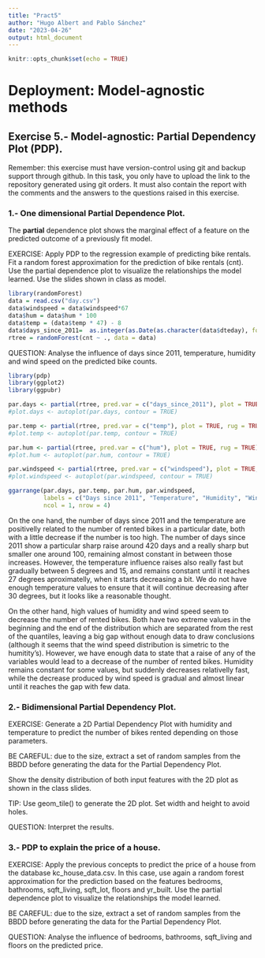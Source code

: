 ```yaml
---
title: "Pract5"
author: "Hugo Albert and Pablo Sánchez"
date: "2023-04-26"
output: html_document
---
```


```r
knitr::opts_chunk$set(echo = TRUE)
```

# Deployment: Model-agnostic methods

## Exercise 5.- Model-agnostic: Partial Dependency Plot (PDP).

Remember: this exercise must have version-control using git and backup support through github. In this task, you only have to upload the link to the repository generated using git orders. It must also contain the report with the comments and the answers to the questions raised in this exercise.

### 1.- One dimensional Partial Dependence Plot.
The __partial__ dependence plot shows the marginal effect of a feature on the predicted outcome of a previously fit model. 

EXERCISE:
Apply PDP to the regression example of predicting bike rentals. Fit a random forest approximation for the prediction of bike rentals (cnt). Use the partial dependence plot to visualize the relationships the model learned. Use the slides shown in class as model.  
```r
library(randomForest)
data = read.csv("day.csv")
data$windspeed = data$windspeed*67
data$hum = data$hum * 100
data$temp = (data$temp * 47) - 8
data$days_since_2011=  as.integer(as.Date(as.character(data$dteday), format="%Y-%m-%d")- as.Date(as.character("2011-01-01"), format="%Y-%m-%d"))
rtree = randomForest(cnt ~ ., data = data)

```

QUESTION:
Analyse the influence of days since 2011, temperature, humidity and wind speed on the predicted bike counts.

```r
library(pdp)
library(ggplot2)
library(ggpubr)

par.days <- partial(rtree, pred.var = c("days_since_2011"), plot = TRUE, rug = TRUE)
#plot.days <- autoplot(par.days, contour = TRUE)

par.temp <- partial(rtree, pred.var = c("temp"), plot = TRUE, rug = TRUE)
#plot.temp <- autoplot(par.temp, contour = TRUE)

par.hum <- partial(rtree, pred.var = c("hum"), plot = TRUE, rug = TRUE)
#plot.hum <- autoplot(par.hum, contour = TRUE)

par.windspeed <- partial(rtree, pred.var = c("windspeed"), plot = TRUE, rug = TRUE)
#plot.windspeed <- autoplot(par.windspeed, contour = TRUE)

ggarrange(par.days, par.temp, par.hum, par.windspeed, 
          labels = c("Days since 2011", "Temperature", "Humidity", "Wind Speed"),
          ncol = 1, nrow = 4)
```

On the one hand, the number of days since 2011 and the temperature are positivelly related to the number of 
rented bikes in a particular date, both with a little decrease if the number is too high. The number of days since 2011
show a particular sharp raise around 420 days and a really sharp but smaller one around 100, remaining almost constant in between those increases.
However, the temperature influence raises also really fast but gradually between 5 degrees and 15, and remains constant until it reaches 27 degrees aproximatelly,
when it starts decreasing a bit. We do not have enough temperature values to ensure that it will continue decreasing after 30 degrees, but it looks like a reasonable thought.

On the other hand, high values of humidity and wind speed seem to decrease the number of rented bikes.
Both have two extreme values in the beginning and the end of the distribution which are separated from the rest of the quantiles, leaving a big gap without enough data to draw conclusions (although it seems that the wind speed distribution is simetric to the humitity's).
However, we have enough data to state that a raise of any of the variables would lead to a decrease of the number of rented bikes.
Humidity remains constant for some values, but suddenly decreases relativelly fast, while the decrease produced by wind speed is gradual and almost linear until it reaches the gap with few data.


### 2.- Bidimensional Partial Dependency Plot.
EXERCISE:
Generate a 2D Partial Dependency Plot with humidity and temperature to predict the number of bikes rented depending on those parameters.

BE CAREFUL: due to the size, extract a set of random samples from the BBDD before generating the data for the Partial Dependency Plot. 

Show the density distribution of both input features with the 2D plot as shown in the class slides. 

TIP: Use geom_tile() to generate the 2D plot. Set width and height to avoid holes. 

QUESTION:
Interpret the results.

### 3.- PDP to explain the price of a house.
EXERCISE:
Apply the previous concepts to predict the price of a house from the database kc_house_data.csv. In this case, use again a random forest approximation for the prediction based on the features bedrooms, bathrooms, sqft_living, sqft_lot, floors and yr_built. 
Use the partial dependence plot to visualize the relationships the model learned.

BE CAREFUL: due to the size, extract a set of random samples from the BBDD before generating the data for the Partial Dependency Plot. 

QUESTION:
Analyse the influence of bedrooms, bathrooms, sqft_living and floors on the predicted price.
